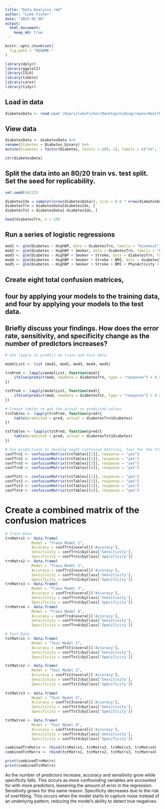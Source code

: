 ```yaml
---
title: "Data_Analysis.rmd"
author: "Luke Fisher"
date: "2025-01-06"
output: 
  html_document:
    keep_md: true
---
```


```r
knitr::opts_chunk$set(
  fig.path = "README-"
)
```

```R
library(dplyr)
library(ggplot2)
library(ISLR)
library(tibble)
library(caret)
library(tidyr)
```

## Load in data 
```R
diabetesData <- read.csv('/Users/lukefisher/Desktop/Coding/repos/Health Analytics/Diabetes/Diabetes_Indicators_Binary.csv')
```

## View data 
```r
diabetesData <- diabetesData %>% 
rename(Diabetes = Diabetes_binary) %>%
mutate(Diabetes = factor(Diabetes, levels = c(0, 1), labels = c("no", "yes")))

str(diabetesData)
```

## Split the data into an 80/20 train vs. test split. Set the seed for replicability.
```r
set.seed(44222)

diabetesIdx = sample((nrow(diabetesData)), size = 0.8 * nrow(diabetesData))
diabetesTrn = diabetesData[diabetesIdx, ]
diabetesTst = diabetesData[-diabetesIdx, ]

head(diabetesTrn, n = 10)
```

## Run a series of logistic regressions
```r
mod1 <- glm(Diabetes ~ HighBP, data = diabetesTrn, family = "binomial")
mod2 <- glm(Diabetes ~ HighBP + Smoker, data = diabetesTrn, family = "binomial")
mod3 <- glm(Diabetes ~ HighBP + Smoker + Stroke, data = diabetesTrn, family = "binomial")
mod4 <- glm(Diabetes ~ HighBP + Smoker + Stroke + BMI, data = diabetesTrn, family = "binomial")
mod5 <- glm(Diabetes ~ HighBP + Smoker + Stroke + BMI + PhysActivity + PhysHlth, data = diabetesTrn, family = "binomial")

```

## Create eight total confusion matrices, 
## four by applying your models to the training data, and four by applying your models to the test data. 
## Briefly discuss your findings. How does the error rate, sensitivity, and specificity change as the number of predictors increases?
```r
# Use lapply to predict on train and test data

modelList <- list (mod1, mod2, mod3, mod4, mod5)

trnPred <- lapply(modelList, function(mod){
    ifelse(predict(mod, newdata = diabetesTrn, type = "response") > 0.5, "yes", "no")
})

tstPred <- lapply(modelList, function(mod){
    ifelse(predict(mod, newdata = diabetesTst, type = "response") > 0.5, "yes", "no")
})

# Create tables to get the actual vs predicted values 
trnTables <- lapply(trnPred, function(pred){
    table(predicted = pred, actual = diabetesTrn$Diabetes)
})

tstTables <- lapply(tstPred, function(pred){
    table(predicted = pred, actual = diabetesTst$Diabetes)
})

# Use predictions to develop eight confusion matrices, four for the train data and four for the test data
confTrn1 <- confusionMatrix(trnTables[[1]], response = "yes")
confTrn2 <- confusionMatrix(trnTables[[2]], response = "yes")
confTrn3 <- confusionMatrix(trnTables[[3]], response = "yes")
confTrn4 <- confusionMatrix(trnTables[[4]], response = "yes")

confTst1 <- confusionMatrix(tstTables[[1]], response = "yes")
confTst2 <- confusionMatrix(tstTables[[2]], response = "yes")
confTst3 <- confusionMatrix(tstTables[[3]], response = "yes")
confTst4 <- confusionMatrix(tstTables[[4]], response = "yes")
```

# Create a combined matrix of the confusion matrices 
```r
# Train Data
trnMatrx1 <- data.frame( 
            Model = "Train Model 1",
            Accuracy = confTrn1$overall['Accuracy'],
            Sensitivity = confTrn1$byClass['Sensitivity'],
            Specificity = confTrn1$byClass['Specificity'])
trnMatrx2 <- data.frame( 
            Model = "Train Model 2",
            Accuracy = confTrn2$overall['Accuracy'],
            Sensitivity = confTrn2$byClass['Sensitivity'],
            Specificity = confTrn2$byClass['Specificity'])
trnMatrx3 <- data.frame( 
            Model = "Train Model 3",
            Accuracy = confTrn3$overall['Accuracy'],
            Sensitivity = confTrn3$byClass['Sensitivity'],
            Specificity = confTrn3$byClass['Specificity'])
trnMatrx4 <- data.frame(
            Model = "Train Model 4",
            Accuracy = confTrn4$overall['Accuracy'],
            Sensitivity = confTrn4$byClass['Sensitivity'],
            Specificity = confTrn4$byClass['Specificity'])

# Test Data
tstMatrx1 <- data.frame(
            Model = "Test Model 1",
            Accuracy = confTst1$overall['Accuracy'],
            Sensitivity = confTst1$byClass['Sensitivity'],
            Specificity = confTst1$byClass['Specificity'])

tstMatrx2 <- data.frame(
            Model = "Test Model 2",
            Accuracy = confTst2$overall['Accuracy'],
            Sensitivity = confTst2$byClass['Sensitivity'],
            Specificity = confTst2$byClass['Specificity'])
        
tstMatrx3 <- data.frame(
            Model = "Test Model 3",
            Accuracy = confTst3$overall['Accuracy'],
            Sensitivity = confTst3$byClass['Sensitivity'],
            Specificity = confTst3$byClass['Specificity'])

tstMatrx4 <- data.frame(
            Model = "Test Model 4",
            Accuracy = confTst4$overall['Accuracy'],
            Sensitivity = confTst4$byClass['Sensitivity'],
            Specificity = confTst4$byClass['Specificity'])

combinedTrnMatrx <- rbind(trnMatrx1, trnMatrx2, trnMatrx3, trnMatrx4)
combinedTstMatrx <- rbind(tstMatrx1, tstMatrx2, tstMatrx3, tstMatrx4)

print(combinedTrnMatrx)
print(combinedTstMatrx)
```

As the number of predictors increase, 
accuracy and sensitivity grow while specificity falls. 
This occurs as more confounding variables are accounted for with more predictors, lessening the amount of error in the regression. 
Sensitivity grows for this same reason. Specificity decreases due to the risk of overfitting. 
This occurs when the model starts to capture noise instead of an underlying pattern, reducing the model's ability to detect true negatives. 